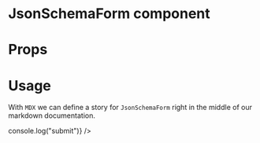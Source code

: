 
<Meta title="MDX|JsonSchemaForm" component={JsonSchemaForm} />

# JsonSchemaForm component

<Description of={JsonSchemaForm} />

# Props

<Props of={JsonSchemaForm} />

# Usage

With `MDX` we can define a story for `JsonSchemaForm` right in the middle of our
markdown documentation.

<Preview>
  <Story name="with initial value">
    <JsonSchemaForm formSchema={object("formSchema", schema)} onSubmit={() => console.log("submit")} />
  </Story>
</Preview>

